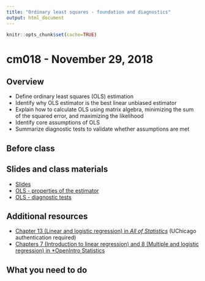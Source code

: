 ```yaml
---
title: "Ordinary least squares - foundation and diagnostics"
output: html_document
---
```


```r
knitr::opts_chunk$set(cache=TRUE)
```

# cm018 - November 29, 2018

## Overview

* Define ordinary least squares (OLS) estimation
* Identify why OLS estimator is the best linear unbiased estimator
* Explain how to calculate OLS using matrix algebra, minimizing the sum of the squared error, and maximizing the likelihood
* Identify core assumptions of OLS
* Summarize diagnostic tests to validate whether assumptions are met

## Before class

## Slides and class materials

* [Slides](extras/cm018_slides.html)
* [OLS - properties of the estimator](ols-estimator.html)
* [OLS - diagnostic tests](ols-diagnostics.html)

## Additional resources

* [Chapter 13 (Linear and logistic regression) in *All of Statistics*](https://link-springer-com.proxy.uchicago.edu/book/10.1007%2F978-0-387-21736-9) (UChicago authentication required)
* [Chapters 7 (Introduction to linear regression) and 8 (Multiple and logistic regression) in *OpenIntro Statistics](https://www.openintro.org/stat/textbook.php?stat_book=os)

## What you need to do


